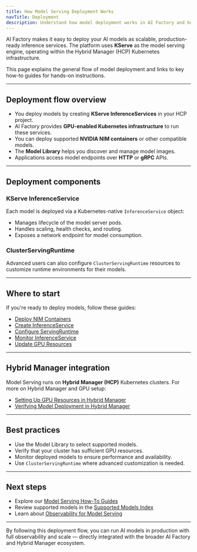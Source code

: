 ```yaml
---
title: How Model Serving Deployment Works
navTitle: Deployment
description: Understand how model deployment works in AI Factory and how to deploy your models as scalable inference services.
---
```


AI Factory makes it easy to deploy your AI models as scalable, production-ready inference services. The platform uses **KServe** as the model serving engine, operating within the Hybrid Manager (HCP) Kubernetes infrastructure.

This page explains the general flow of model deployment and links to key how-to guides for hands-on instructions.

---

## Deployment flow overview

- You deploy models by creating **KServe InferenceServices** in your HCP project.
- AI Factory provides **GPU-enabled Kubernetes infrastructure** to run these services.
- You can deploy supported **NVIDIA NIM containers** or other compatible models.
- The **Model Library** helps you discover and manage model images.
- Applications access model endpoints over **HTTP** or **gRPC** APIs.

---

## Deployment components

### KServe InferenceService

Each model is deployed via a Kubernetes-native `InferenceService` object:

- Manages lifecycle of the model server pods.
- Handles scaling, health checks, and routing.
- Exposes a network endpoint for model consumption.

### ClusterServingRuntime

Advanced users can also configure `ClusterServingRuntime` resources to customize runtime environments for their models.

---

## Where to start

If you're ready to deploy models, follow these guides:

- [Deploy NIM Containers](../learn/how-to/model-serving/deploy-nim-container.mdx)
- [Create InferenceService](../learn/how-to/model-serving/create-inferenceservice.mdx)
- [Configure ServingRuntime](../learn/how-to/model-serving/configure-servingruntime.mdx)
- [Monitor InferenceService](../learn/how-to/model-serving/monitor-inferenceservice.mdx)
- [Update GPU Resources](../learn/how-to/model-serving/update-gpu-resources.mdx)

---

## Hybrid Manager integration

Model Serving runs on **Hybrid Manager (HCP)** Kubernetes clusters. For more on Hybrid Manager and GPU setup:

- [Setting Up GPU Resources in Hybrid Manager](../../hybrid-manager/ai-factory/learn/how-to/setup-gpu.mdx)
- [Verifying Model Deployment in Hybrid Manager](../../hybrid-manager/ai-factory/learn/how-to/verify-models.mdx)

---

## Best practices

- Use the Model Library to select supported models.
- Verify that your cluster has sufficient GPU resources.
- Monitor deployed models to ensure performance and availability.
- Use `ClusterServingRuntime` where advanced customization is needed.

---

## Next steps

- Explore our [Model Serving How-To Guides](../../../learn/how-to/model-serving)
- Review supported models in the [Supported Models Index](../../../models/supported-models)
- Learn about [Observability for Model Serving](./observability)

---

By following this deployment flow, you can run AI models in production with full observability and scale — directly integrated with the broader AI Factory and Hybrid Manager ecosystem.

